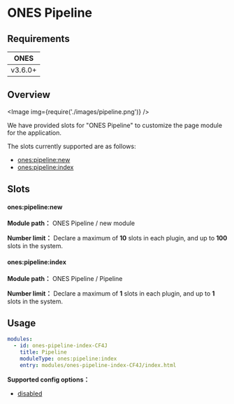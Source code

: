 # ONES Pipeline

## Requirements

|  ONES   |
| :-----: |
| v3.6.0+ |

## Overview

<Image img={require('./images/pipeline.png')} />

We have provided slots for "ONES Pipeline" to customize the page module for the application.

The slots currently supported are as follows:

- [ones:pipeline:new](#onespipelinenew)
- [ones:pipeline:index](#onespipelineindex)

## Slots

#### ones:pipeline:new

**Module path：** ONES Pipeline / new module

**Number limit：** Declare a maximum of **10** slots in each plugin, and up to **100** slots in the system.

#### ones:pipeline:index

**Module path：** ONES Pipeline / Pipeline

**Number limit：** Declare a maximum of **1** slots in each plugin, and up to **1** slots in the system.

## Usage

```yaml
modules:
  - id: ones-pipeline-index-CF4J
    title: Pipeline
    moduleType: ones:pipeline:index
    entry: modules/ones-pipeline-index-CF4J/index.html
```

**Supported config options：**

- [disabled](../../../../reference/config/plugin.yaml#disabled)
